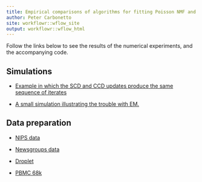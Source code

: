 ```yaml
---
title: Empirical comparisons of algorithms for fitting Poisson NMF and topic models
author: Peter Carbonetto
site: workflowr::wflow_site
output: workflowr::wflow_html
---
```


Follow the links below to see the results of the numerical
experiments, and the accompanying code.

## Simulations

+ [Example in which the SCD and CCD updates produce the same sequence of
   iterates](scd_vs_ccd.html)

+ [A small simulation illustrating the trouble with EM.](smallsim.html)

## Data preparation

+ [NIPS data](prepare_nips_data.html)

+ [Newsgroups data](prepare_newsgroups.html)

+ [Droplet](prepare_droplet.html)

+ [PBMC 68k](prepare_68k_pbmc.html)

